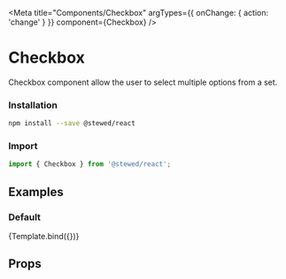 
<Meta
    title="Components/Checkbox"
    argTypes={{ onChange: { action: 'change' } }}
    component={Checkbox}
/>

# Checkbox

Checkbox component allow the user to select multiple options from a set.

### Installation

```bash
npm install --save @stewed/react
```

### Import

```js
import { Checkbox } from '@stewed/react';
```

## Examples


### Default

<Canvas>
    <Story
        name="Base"
        args={{
            skin: 'default',
            size: 'md',
            disabled: false,
        }}
    >
        {Template.bind({})}
    </Story>
</Canvas>

## Props

<ArgsTable of={Checkbox} />
